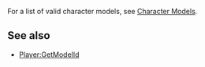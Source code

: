 {{Lua/Function |
  prototype = Player:SetModelId(number) |
  description = Sets the player's character model.
}}

For a list of valid character models, see [[Character Models]]. 

==See also==

* [[Lua/Server/Player/Functions/GetModelId|Player:GetModelId]]